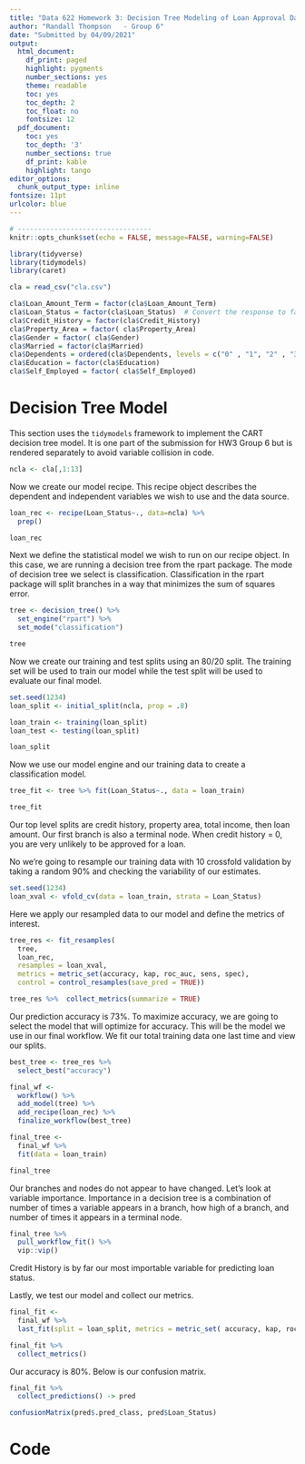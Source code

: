 ```yaml
---
title: "Data 622 Homework 3: Decision Tree Modeling of Loan Approval Data"
author: "Randall Thompson   - Group 6"
date: "Submitted by 04/09/2021"
output:
  html_document:
    df_print: paged
    highlight: pygments
    number_sections: yes
    theme: readable
    toc: yes
    toc_depth: 2
    toc_float: no
    fontsize: 12
  pdf_document:
    toc: yes
    toc_depth: '3'
    number_sections: true
    df_print: kable
    highlight: tango
editor_options:
  chunk_output_type: inline
fontsize: 11pt
urlcolor: blue
---
```


```r

# ---------------------------------
knitr::opts_chunk$set(echo = FALSE, message=FALSE, warning=FALSE)
```

```r
library(tidyverse)
library(tidymodels)
library(caret)

cla = read_csv("cla.csv")

cla$Loan_Amount_Term = factor(cla$Loan_Amount_Term)
cla$Loan_Status = factor(cla$Loan_Status)  # Convert the response to factor
cla$Credit_History = factor(cla$Credit_History)
cla$Property_Area = factor( cla$Property_Area)
cla$Gender = factor( cla$Gender)
cla$Married = factor(cla$Married)
cla$Dependents = ordered(cla$Dependents, levels = c("0" , "1", "2" , "3+") )
cla$Education = factor(cla$Education)
cla$Self_Employed = factor( cla$Self_Employed)
```

# Decision Tree Model

This section uses the `tidymodels` framework to implement the CART decision tree model.
It is one part of the submission for HW3 Group 6 but is rendered separately to avoid variable collision in code.


```r
ncla <- cla[,1:13]
```


Now we create our model recipe. This recipe object describes the dependent and independent variables we wish to use and the data source. 

```r
loan_rec <- recipe(Loan_Status~., data=ncla) %>% 
  prep()

loan_rec
```

Next we define the statistical model we wish to run on our recipe object. In this case, we are running a decision tree from the rpart package. The mode of decision tree we select is classification. Classification in the rpart package will split branches in a way that minimizes the sum of squares error.

```r
tree <- decision_tree() %>% 
  set_engine("rpart") %>% 
  set_mode("classification")

tree
```

Now we create our training and test splits using an 80/20 split. The training set will be used to train our model while the test split will be used to evaluate our final model.
```r
set.seed(1234)
loan_split <- initial_split(ncla, prop = .8)

loan_train <- training(loan_split)
loan_test <- testing(loan_split)

loan_split
```

Now we use our model engine and our training data to create a classification model.
```r
tree_fit <- tree %>% fit(Loan_Status~., data = loan_train)

tree_fit 
```

Our top level splits are credit history, property area, total income, then loan amount. Our first branch is also a terminal node. When credit history = 0, you are very unlikely to be approved for a loan. 

No we're going to resample our training data with 10 crossfold validation by taking a random 90% and checking the variability of our estimates. 
```r
set.seed(1234)
loan_xval <- vfold_cv(data = loan_train, strata = Loan_Status) 
```

Here we apply our resampled data to our model and define the metrics of interest.
```r
tree_res <- fit_resamples(
  tree,
  loan_rec,
  resamples = loan_xval, 
  metrics = metric_set(accuracy, kap, roc_auc, sens, spec),
  control = control_resamples(save_pred = TRUE)) 

tree_res %>%  collect_metrics(summarize = TRUE)
```

Our prediction accuracy is 73%. To maximize accuracy, we are going to select the model that will optimize for accuracy. This will be the model we use in our final workflow. We fit our total training data one last time and view our splits. 

```r
best_tree <- tree_res %>%
  select_best("accuracy")

final_wf <- 
  workflow() %>% 
  add_model(tree) %>% 
  add_recipe(loan_rec) %>%
  finalize_workflow(best_tree)

final_tree <- 
  final_wf %>%
  fit(data = loan_train)

final_tree
```

Our branches and nodes do not appear to have changed. Let's look at variable importance. Importance in a decision tree is a combination of number of times a variable appears in a branch, how high of a branch, and number of times it appears in a terminal node. 

```r
final_tree %>% 
  pull_workflow_fit() %>% 
  vip::vip()
```

Credit History is by far our most importable variable for predicting loan status. 

Lastly, we test our model and collect our metrics. 

```r
final_fit <- 
  final_wf %>%
  last_fit(split = loan_split, metrics = metric_set( accuracy, kap, roc_auc, sens, spec))

final_fit %>%
  collect_metrics()
```

Our accuracy is 80%. Below is our confusion matrix. 

```r
final_fit %>%
  collect_predictions() -> pred

confusionMatrix(pred$.pred_class, pred$Loan_Status)
```

# Code

```r

```


